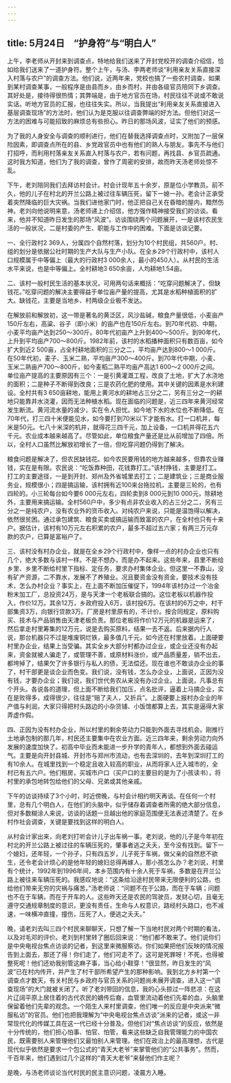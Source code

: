 ```yaml
---
---
---
```

title: 5月24日　“护身符”与“明白人”
---

上午，李老师从开封来到调查点，特地给我们送来了开封党校开的调查介绍信，恰如给我们送来了一道护身符。整个上午，与汤、李两老师谈“利用亲友关系直接深入村落与农户”的调查方法。他们说，近两年来，党校也搞了一些农村调查，如果到某村调查某事，一般程序是由县而乡，由乡而村，并由各级官员陪同下乡调查。其好处是，接待得很热情；其弊端是，由于地方官员在场，村民往往不说或不敢说实话。听地方官员的汇报，也往往失实。所以，当我提出“利用亲友关系直接进入基层调查现场”的方法时，他们认为是克服以往调查弊端的好方法。但他们对这一方法的困难与可能招致的麻烦总有些担心。昨日的那场风波，证实了他们的预感。

为了我的人身安全与调查的顺利进行，他们在替我选择调查点时，又附加了一层保险因素，即调查点所在的县、乡党政官员中也有他们的熟人与朋友。事先不与他们打招呼，而利用村落亲友关系直入村落与农户，若有问题，再找县、乡官员疏通。这时我方知道，他们为了我的调查，曾作了周密的安排，故而昨天汤老师处惊不乱。

下午，老刘陪同我们去拜访村会计。村会计现年五十余岁，原是位小学教员。前不久，他的儿子在村北的开兰公路上被过往车辆压死，留下一媳一孙。老会计正承受着突然降临的巨大灾祸。当我们进他家门时，他正把自己关在昏暗的屋内，黯然伤神。老刘向他说明来意，汤老师递上介绍信，他方强作精神接受我们的访谈。看来，他并不知道昨日发生的那场“风波”。访谈围绕两个问题展开，一是该村农民生活的一般状况，二是村委的产生、职能与工作中的困难。下面是访谈记要。

一、全行政村2 369人，分属四个自然村落，划分为10个村民组，共560户。村、组的划分是依据公社时期的生产大队与生产小队。在全乡29个行政村中，该村人口规模属于中等偏上（最大的行政村3 000余人，最小的450人）。从村民的生活水平来说，也是中等偏上。全村耕地3 650余亩，人均耕地1.54亩。

二、该村一般村民生活的基本状况，可用两句话来概括：“吃穿问题解决了，但缺钱花。”吃穿问题的解决主要得益于单位亩产量的提高，尤其是水稻种植面积的扩大。缺钱花，主要是当地乡、村两级企业极不发达。

在解放前和解放初，这一带是著名的黄泛区，风沙盐碱，粮食产量很低，小麦亩产150斤左右，高粱、谷子（即小米）的亩产也在150斤左右。到70年代初、中期，小麦平均亩产达到250～300斤。80年代初亩产上升到400～500斤。到90年代，上升到平均亩产700～800斤。1982年前，该村的水稻播种面积只有数百亩，如今扩大到近2 500亩，占全村耕地面积的三分之二，平均亩产达到800～1 000斤。在50年代初，麦子、玉米二熟，平均亩产300～400斤。到70年代中期，小麦、玉米二熟亩产700～800斤，如今麦稻二熟平均亩产高达1 600～2 000斤之间。单位亩产提高的主要原因有三个：一是引黄灌溉工程，改良了土地，扩大了水浇地的面积；二是种子不断得到改良；三是农药化肥的使用。其中关键的因素是水利建设。全村共有3 650亩耕地，能用上黄河水的耕地占三分之二，另有三分之一的耕地只能靠井水浇灌，因而无法种植水稻。现在面临的问题是，近三四年来黄河经常发生断流。黄河流水量的减少，实在令人担忧。如今地下水的水位也不断降低。在70年代，打三四十米便能见水，如今要打到70米以下才能有水。打一口机井，每米是50元。七八十米深的机井，就得花三四千元，加上设备，一口机井得花五六千元。农业成本越来越高了。尽管如此，单位粮食产量还是比从前增加了四倍。所以，全村人口虽然比解放初增长了一倍，但吃穿问题仍得到了解决。

粮食问题是解决了，但农民缺钱花。如今农民要用钱的地方越来越多，但靠农业赚钱，实在是有限。农民说：“吃饭靠种田，花钱靠打工。”该村挣钱，主要是打工。打工的主要途径，一是到开封、郑州及外省城里去打工；二是建筑业；三是商业服务业，规模很小；四是搞运输，该村拥有近100来台拖拉机，主要是三轮的，也有四轮的。小三轮每台如今要6 000元左右，四轮卖到8 000元到10 000元，除耕地外，主要用来搞运输。全村560户中，多少有点非农业收入的占三分之二，另有三分之一是纯农户，没有农业外的货币收入。对纯农户来说，只能是温饱得以解决，依然很贫困。通过承包建筑、粮食买卖或搞运输而致富的农户，在全村也只有十来户。据估计，该村有10万元左右积累的农户，最多不超过五六家；有两三万元存款的农户，已算是富裕户了。

三、该村没有村办企业，就是在全乡29个行政村中，像样一点的村办企业也只有几个，绝大多数与该村一样。不是不想办，而是办不起来。这些年来，县里不断给乡里、乡里不断给村里下指标、定任务，要求办村集体企业。但这里一不靠山，没有矿产资源，二不靠水，发展不了养殖业。况且要资金没有资金，要技术没有技术，怎么办村企业？事实上，在上面不断加压催促下，1994年该村办过一个冶金粉末加工厂，总投资24万，是与天津一个老板联合搞的。这位老板以机器作投入，作价12万。其余12万，乡政府投入6万，该村投6万。在该村的6万之中，村干部集资3万，向银行贷款3万。厂房是村里原有的，不计价。按合同规定，原料购买、技术与产品销售由天津老板负责。那位老板将作价12万元的机器是运来了，然后拿走村里筹集的12万元，说是去购买原料，结果一去不返。后来据内行人说，那台机器只不过是堆废铜烂铁，最多值几千元，如今还在村里放着。上面硬要村里办企业，结果上当受骗。其实全乡大部分村都办过企业，或企业还没有办起来，资金就被人骗走了，或管理不善，或原材料涨价，或产品质量差，销不出去，都垮掉了，结果欠了许多银行与私人的债，无法偿还。现在谁也不敢谈办企业的事了，村干部更是谈企业而色变。我们说，没有钱，怎么办企业，上面说，正因为没有钱，才要办企业；我们说，我们世代务农从来没有办过企业。上面说，凡事总有个开头。各说各的道理，但上面不断给我们加压，点名批评，逼着上马搞企业，实在是败得多，成得很少，往往是“赔了夫人，又折兵”。上面硬要上报村办企业的年产值与利润，大家只得把村头路边的小杂货铺、小饭馆都算上去，其实是逼得大家弄虚作假。

四、正因为没有村办企业，所以村里的剩余劳动力只能到外面去寻找机会。刚推行土地承包制的那几年，村民还主要集中在农业方面。近三四年来，剩余劳动力向外发展的速度加快了。初高中毕业而未能进一步升学的青年人，都想到外面去碰运气。主要是向开封县城、开封市与郑州市流动，也有去深圳的，去年到深圳打工的有10余人。在城里找到一个稳定且收入较高的职业，从而将家人迁入城市的，全村已有五六户。他们租房，买城市户口（买户口的主要目的是为了小孩读书），将村里的承包地转包给他们的父母、兄弟或其他亲戚。

下午的访谈持续了3个小时，时近傍晚，与村会计相约明天再谈。在任何一个村里，总有几个明白人，在他们的头脑中，似乎储存着调查者所需的绝大部分信息，但对多数糊涂人来说，访谈的话题一旦越出他的家庭范围便无法表述清楚了。在乡村作社会调查，关键是要找到这样的明白人。

从村会计家出来，向老刘打听会计儿子出车祸一事。老刘说，他的儿子是今年初在村北的开兰公路上被过往的车辆压死的，肇事者逃之夭夭，至今没有找到。留下一个媳妇，还年轻，一个孙子，只有四五岁，儿子死于车祸，做父亲的自然悲不欲生，还令老会计烦心的是他年轻的媳妇总得再嫁人，那小孩怎么办？老刘说，村里有个统计，1992年到1996年间，本乡范围内有十余人死于车祸，多数是在开兰公路上被往来车辆压死的。我感叹地说：“这条给沿途村民带来无限便利的公路，也给他们带来无穷的灾祸与痛苦。”汤老师说：“问题不在于公路，而在于车辆；问题也不在于车辆，而在于开车的人。这些昨天还是农民的驾驶员，发财心切，且毫无遵守交通规章制度的意识，更没有责任，生命与人权意识，路经村头路口，也不减速，一味横冲直撞，撞伤，压死了人，便逃之夭夭。”

晚，请老刘去叫三四个村民来聊聊天，只想了解一下当地村民对两个时期的看法，以及对毛邓的评价。老刘到村里转了圈后回来说：“他们都不敢来了。他们说你们是中央电视台焦点访谈的记者，到这里来微服察访。你们如果把他们反映的情况报告到上面去，那还了得！你们走了，他们可走不了。这可是死罪呀！不死，也得被整死呢！他们还劝我别管这麻子事，当心给小鞋穿！”很显然，昨日发生的“风波”已在村内传开，并产生了村干部所希望产生的那种影响。我到北方乡村第一个调查点才数天，有关村民与乡政府与官员关系的问题尚未展开调查，进入这一“调查现场”的大门就被关闭了。听了老刘带回的信息，我的心头掠过一阵悲凉：在这片辽阔平原上居住着的古代农民的嫡传后裔，血管里流动着他们先辈的血，头脑里保留着他们先辈的观念。一个陌生人来村里调查，他们唯一的反应是中央派来“微服私访”的官员。他们也把我理解为“中央电视台焦点访谈”派来的记者，或这一非常现代化的传媒工具在这一代已经十分普及。但他们对“焦点访谈”的反应，依然是十分传统的，他们担心怕事、怕官、怕管，看来这些缺乏自我管理能力的中国农民，既需要别人来管理他们又最怕别人来管理。他们在政治上的最高理想，古代是现代似乎依然是要求一个包公式的“青天大老爷”来掌管他们的“公共事务”。然而，千百年来，他们遇到过几个这样的“青天大老爷”来替他们作主呢？

是晚，与汤老师谈论当代村民的民主意识问题，凌晨方入睡。